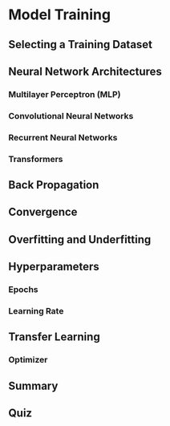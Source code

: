 # Model Training

## Selecting a Training Dataset

## Neural Network Architectures

### Multilayer Perceptron (MLP)

### Convolutional Neural Networks

### Recurrent Neural Networks

### Transformers

## Back Propagation

## Convergence

## Overfitting and Underfitting

## Hyperparameters

### Epochs
### Learning Rate

## Transfer Learning

### Optimizer

## Summary

## Quiz

